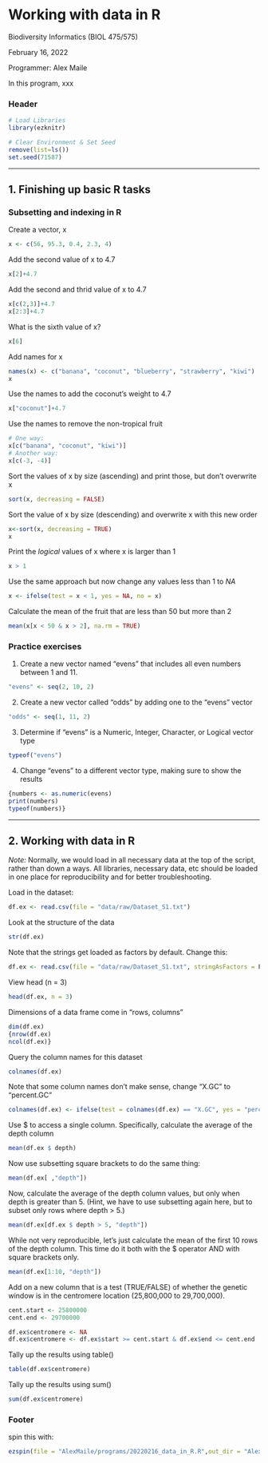 # Working with data in R

Biodiversity Informatics (BIOL 475/575)

February 16, 2022

Programmer: Alex Maile 

In this program, xxx


### Header



```r
# Load Libraries
library(ezknitr)

# Clear Environment & Set Seed
remove(list=ls())
set.seed(71587)
```

_____________________________________________________________________________
## 1. Finishing up basic R tasks

### Subsetting and indexing in R

Create a vector, x

```r
x <- c(56, 95.3, 0.4, 2.3, 4)
```

Add the second value of x to 4.7


```r
x[2]+4.7
```

Add the second and thrid value of x to 4.7


```r
x[c(2,3)]+4.7
x[2:3]+4.7
```

What is the sixth value of x?


```r
x[6]
```

Add names for x


```r
names(x) <- c("banana", "coconut", "blueberry", "strawberry", "kiwi")
x
```

Use the names to add the coconut's weight to 4.7


```r
x["coconut"]+4.7
```

Use the names to remove the non-tropical fruit


```r
# One way:
x[c("banana", "coconut", "kiwi")]
# Another way:
x[c(-3, -4)]
```

Sort the values of x by size (ascending) and print those, but don't overwrite x



```r
sort(x, decreasing = FALSE)
```

Sort the value of x by size (descending) and overwrite x with this new order


```r
x<-sort(x, decreasing = TRUE)
x
```

Print the *logical* values of x where x is larger than 1


```r
x > 1
```

Use the same approach but now change any values less than 1 to *NA*


```r
x <- ifelse(test = x < 1, yes = NA, no = x)
```

Calculate the mean of the fruit that are less than 50 but more than 2


```r
mean(x[x < 50 & x > 2], na.rm = TRUE)
```

### Practice exercises

1. Create a new vector named "evens" that includes all even numbers between 1 and 11.

```r
"evens" <- seq(2, 10, 2)
```

2. Create a new vector called "odds" by adding one to the "evens" vector

```r
"odds" <- seq(1, 11, 2)
```

3. Determine if "evens" is a Numeric, Integer, Character, or Logical vector type

```r
typeof("evens")
```

4. Change "evens" to a different vector type, making sure to show the results


```r
{numbers <- as.numeric(evens)
print(numbers)
typeof(numbers)}
```

_____________________________________________________________________________
## 2. Working with data in R

*Note:* Normally, we would load in all necessary data at the top of the script,
rather than down a ways. All libraries, necessary data, etc should be loaded 
in one place for reproducibility and for better troubleshooting.

Load in the dataset:


```r
df.ex <- read.csv(file = "data/raw/Dataset_S1.txt")
```

Look at the structure of the data


```r
str(df.ex)
```

Note that the strings get loaded as factors by default. Change this:


```r
df.ex <- read.csv(file = "data/raw/Dataset_S1.txt", stringAsFactors = F)
```

View head (n = 3)



```r
head(df.ex, n = 3)
```

Dimensions of a data frame come in "rows, columns"



```r
dim(df.ex)
{nrow(df.ex)
ncol(df.ex)}
```

Query the column names for this dataset


```r
colnames(df.ex)
```

Note that some column names don't make sense, change "X.GC" to "percent.GC"


```r
colnames(df.ex) <- ifelse(test = colnames(df.ex) == "X.GC", yes = "percent.GC", no = colnames(df.ex))
```

Use $ to access a single column. Specifically, calculate the average of the depth
column


```r
mean(df.ex $ depth)
```

Now use subsetting square brackets to do the same thing:


```r
mean(df.ex[ ,"depth"])
```

Now, calculate the average of the depth column values, but only when depth 
is greater than 5. (Hint, we have to use subsetting again here, but to subset
only rows where depth > 5.)


```r
mean(df.ex[df.ex $ depth > 5, "depth"])
```

While not very reproducible, let's just calculate the mean of the first 10
rows of the depth column. This time do it both with the $ operator AND with 
square brackets only.


```r
mean(df.ex[1:10, "depth"])
```

Add on a new column that is a test (TRUE/FALSE) of whether the genetic window 
is in the centromere location (25,800,000 to 29,700,000).


```r
cent.start <- 25800000
cent.end <- 29700000

df.ex$centromere <- NA
df.ex$centromere <- df.ex$start >= cent.start & df.ex$end <= cent.end
```

Tally up the results using table()


```r
table(df.ex$centromere)
```

Tally up the results using sum()


```r
sum(df.ex$centromere)
```




### Footer

spin this with:

```r
ezspin(file = "AlexMaile/programs/20220216_data_in_R.R",out_dir = "AlexMaile/output", fig_dir = "figures",keep_md = FALSE, keep_rmd = FALSE)
```

